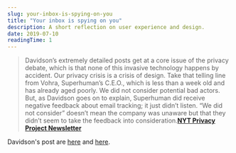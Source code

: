 ```yaml
---
slug: your-inbox-is-spying-on-you
title: "Your inbox is spying on you"
description: A short reflection on user experience and design.
date: 2019-07-10
readingTime: 1
---
```


>Davidson’s extremely detailed posts get at a core issue of the privacy debate, which is that none of this invasive technology happens by accident. Our privacy crisis is a crisis of design. Take that telling line from Vohra, Superhuman’s C.E.O., which is less than a week old and has already aged poorly. We did not consider potential bad actors. But, as Davidson goes on to explain, Superhuman did receive negative feedback about email tracking; it just didn’t listen. “We did not consider” doesn’t mean the company was unaware but that they didn’t seem to take the feedback into consideration.**<a href="https://www.nytimes.com/interactive/2019/opinion/internet-privacy-project.html">NYT Privacy Project Newsletter</a>**

Davidson's post are <a href="https://mikeindustries.com/blog/archive/2019/06/superhuman-is-spying-on-you">here</a> and <a href="https://mikeindustries.com/blog/archive/2019/07/superhumans-superficial-privacy-fixes-do-not-prevent-it-from-spying-on-you">here</a>.